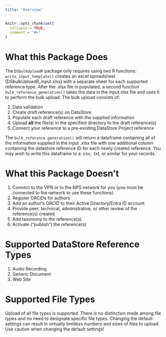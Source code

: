 ```yaml
---
title: "Overview"
---
```


```r
knitr::opts_chunk$set(
  collapse = TRUE,
  comment = "#>"
)
```

# What this Package Does

The `DSbulkUploadR` package only requires using two R functions: 
`write_input_template()` creates an excel spreadsheet (DSbulkUploadR_input.xlsx) with a separate sheet for each supported reference type. After the .xlsx file is populated, a second function `bulk_reference_generation()` takes the data in the input.xlsx file and uses it to perform the bulk upload. The bulk upload consists of:

1) Data validation
3) Create draft reference(s) on DataStore
4) Populate each draft reference with the supplied information
5) Upload **all** the file(s) in the specified directory to the draft reference(s)
6) Connect your reference to a pre-existing DataStore Project reference

The `bulk_reference generation()` will return a dataframe containing all of the information supplied in the input .xlsx file with one additional column containing the datastore reference ID for each newly created reference. You may wish to write this dataframe to a .csv, .txt, or similar for your records.

# What this Package Doesn't
1) Connect to the VPN or to the NPS network for you (you must be connected to the network to use these functions)
2) Register ORCiDs for authors
3) Add an author's ORCID to their Active Directory/Entra ID account
4) Provide peer, technical, administrative, or other review of the reference(s) created
5) Add taxonomy to the reference(s)
6) Activate ("publish") the reference(s)

# Supported DataStore Reference Types
1) Audio Recording
2) Generic Document
3) Web Site

# Supported File Types
Upload of all file types is supported. There is no distinction made among file types and no need to designate specific file types. Changing the default settings can result in virtually limitless numbers and sizes of files to upload. Use caution when changing the default settings!

